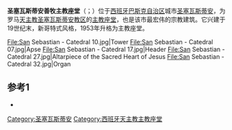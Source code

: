 {{Infobox religious building
| building_name         = 圣塞瓦斯蒂安善牧主教座堂<br/> <small>{{lang|eu|Artzain Onaren katedrala}} {{eu icon}}</small><br/> <small>{{lang|es|Catedral del Buen Pastor de San Sebastián}} {{es icon}}</small>
| infobox_width         = 350px
| image                 = San Sebastian Buen Pastor.jpg
| image_size            = 260px
| location              = [[西班牙|西班牙]][[圣塞瓦斯蒂安|圣塞瓦斯蒂安]] 
| geo                   = {{coord|43|19|0|N|1|58|53.4|W|type:landmark_region:ES|display=inline,title}}
| religious_affiliation = [[罗马天主教|罗马天主教]]
| consecration_year     = 1897年7月30日
| status                = [[主教座堂|主教座堂]]
| architect             = Manuel de Echave
| architecture_type     = [[教堂|教堂]]
| architecture_style    = 哥特复兴
| facade_direction      = 西北
| groundbreaking        = {{start date|1888}}
| year_completed        = 1897
| capacity              = 4000
| length                = {{convert|90|m|ft}}
| width                 = {{convert|43|m|ft}}
| width_nave            = {{convert|14|m|ft}}
| height_max            = {{convert|25|m|ft}}
| spire_quantity = 1
| spire_height = {{convert|75|m|ft}}
}}
'''圣塞瓦斯蒂安善牧主教座堂'''（{{lang-eu|Artzain Onaren katedrala}}；{{lang-es|Catedral del Buen Pastor de San Sebastián}}）位于[[西班牙|西班牙]][[巴斯克自治区|巴斯克自治区]]城市[[圣塞瓦斯蒂安|圣塞瓦斯蒂安]]，为罗马[[天主教圣塞瓦斯蒂安教区|天主教圣塞瓦斯蒂安教区]]的[[主教座堂|主教座堂]]，也是该市最宏伟的宗教建筑。它兴建于19世纪末，新哥特式风格，1953年升格为主教座堂。

<gallery widths="090px" heights="130px" perrow="6" align="center">
File:San Sebastian - Catedral 10.jpg|Tower
File:San Sebastian - Catedral 07.jpg|Apse
File:San Sebastian - Catedral 17.jpg|Header
File:San Sebastian - Catedral 27.jpg|Altarpiece of the Sacred Heart of Jesus
File:San Sebastian - Catedral 32.jpg|Organ
</gallery>

==参考1==
{{Reflist}}
*{{cite book | title=Catedral de El Buen Pastor. Donostia-San Sebastián, 1897-1997 | last=Murugarren|first= Luis | year=1996 | publisher=Kutxa Social and Cultural Foundation | location=San Sebastian | isbn=84-7173-288-2}}
[[Category:圣塞瓦斯蒂安|Category:圣塞瓦斯蒂安]]
[[Category:西班牙天主教主教座堂|Category:西班牙天主教主教座堂]]
